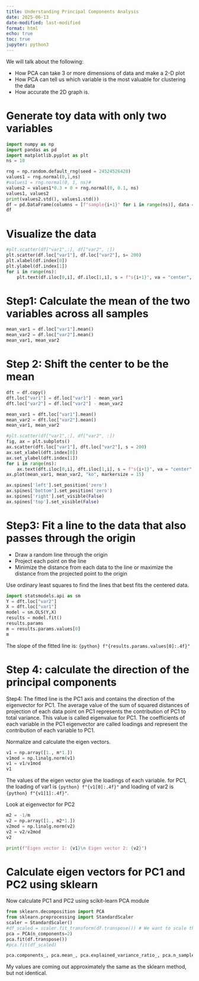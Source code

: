 ```yaml
---
title: Understanding Principal Components Analysis
date: 2025-06-13
date-modified: last-modified
format: html
echo: true
toc: true
jupyter: python3
---
```


We will talk about the following:

- How PCA can take 3 or more dimensions of data and make a 2-D plot
- How PCA can tell us which variable is the most valuable for clustering the data
- How accurate the 2D graph is.


# Generate toy data with only two variables
```python
import numpy as np
import pandas as pd
import matplotlib.pyplot as plt
ns = 10

rng = np.random.default_rng(seed = 24524526428)
values1 = rng.normal(0,1,ns)
#values1 = rng.normal(0, 1, ns)#
values2 = values1*0.3 + 0 + rng.normal(0, 0.1, ns)
values1, values2
print(values2.std(), values1.std())
df = pd.DataFrame(columns = [f"sample{i+1}" for i in range(ns)], data = [values1, values2], index = ["var1", "var2"])
df
```

# Visualize the data
```python
#plt.scatter(df["var1",:], df["var2", :])
plt.scatter(df.loc["var1"], df.loc["var2"], s= 200)
plt.xlabel(df.index[0])
plt.ylabel(df.index[1])
for i in range(ns):
    plt.text(df.iloc[0,i], df.iloc[1,i], s = f"s{i+1}", va = "center", ha = "center", color = "white")
```

# Step1: Calculate the mean of the two variables across all samples

```python
mean_var1 = df.loc["var1"].mean()
mean_var2 = df.loc["var2"].mean()
mean_var1, mean_var2
```

# Step 2: Shift the center to be the mean

```python
dft = df.copy()
dft.loc["var1"] = df.loc["var1"] - mean_var1
dft.loc["var2"] = df.loc["var2"] - mean_var2

mean_var1 = dft.loc["var1"].mean()
mean_var2 = dft.loc["var2"].mean()
mean_var1, mean_var2
```

```python
#plt.scatter(df["var1",:], df["var2", :])
fig, ax = plt.subplots()
ax.scatter(dft.loc["var1"], dft.loc["var2"], s = 200)
ax.set_xlabel(dft.index[0])
ax.set_ylabel(dft.index[1])
for i in range(ns):
    ax.text(dft.iloc[0,i], dft.iloc[1,i], s = f"s{i+1}", va = "center", ha = "center", color = "white")
ax.plot(mean_var1, mean_var2, "ko", markersize = 15)

ax.spines['left'].set_position('zero')
ax.spines['bottom'].set_position('zero')
ax.spines['right'].set_visible(False)
ax.spines['top'].set_visible(False)
```

# Step3: Fit a line to the data that also passes through the origin

- Draw a random line through the origin
- Project each point on the line
- Minimize the distance from each data to the line or maximize the distance from the projected point to the origin

Use ordinary least squares to find the lines that best fits the centered data.
```python
import statsmodels.api as sm
Y = dft.loc["var2"]
X = dft.loc["var1"]
model = sm.OLS(Y,X)
results = model.fit()
results.params
m = results.params.values[0]
m
```

The slope of the fitted line is: `{python} f"{results.params.values[0]:.4f}"`


# Step 4: calculate the direction of the principal components
Step4: The fitted line is the PC1 axis and contains the direction of the eigenvector for PC1. The average value of the sum of squared distances of projection of each data point on PC1 represents the contribution of PC1 to total variance. This value is called eigenvalue for PC1. 
The coefficients of each variable in the PC1 eigenvector are called loadings and represent the contribution of each variable to PC1.

Normalize and calculate the eigen vectors.
```python
v1 = np.array([1., m*1.])
v1mod = np.linalg.norm(v1)
v1 = v1/v1mod
v1
```

The values of the eigen vector give the loadings of each variable. for PC1, the loading of var1 is `{python} f"{v1[0]:.4f}"` and loading of var2 is `{python} f"{v1[1]:.4f}"`.

Look at eigenvector for PC2

```python
m2 = -1/m
v2 = np.array([1., m2*1.])
v2mod = np.linalg.norm(v2)
v2 = v2/v2mod
v2

print(f"Eigen vector 1: {v1}\n Eigen vector 2: {v2}")
```

# Calculate eigen vectors for PC1 and PC2 using sklearn
Now calculate PC1 and PC2 using scikit-learn PCA module

```python
from sklearn.decomposition import PCA
from sklearn.preprocessing import StandardScaler
scaler = StandardScaler()
#df_scaled = scaler.fit_transform(df.transpose()) # We want to scale the data when variables are measured on different scales or have different units.
pca = PCA(n_components=2)
pca.fit(df.transpose())
#pca.fit(df_scaled)

pca.components_, pca.mean_, pca.explained_variance_ratio_, pca.n_samples_, pca.n_features_in_
```

My values are coming out approximately the same as the sklearn method, but not identical.